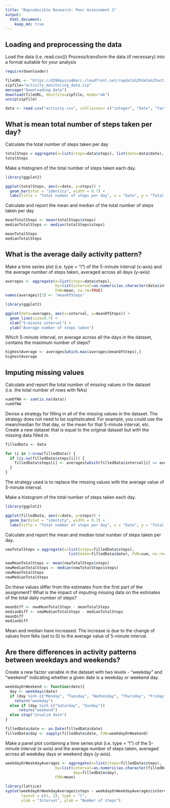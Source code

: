 ```yaml
---
title: "Reproducible Research: Peer Assessment 1"
output:
  html_document:
    keep_md: true
---
```


## Loading and preprocessing the data
Load the data (i.e. read.csv())
Process/transform the data (if necessary) into a format suitable for your analysis
```r
require(downloader)

fileURL <- "https://d396qusza40orc.cloudfront.net/repdata%2Fdata%2Factivity.zip"
zipfile="activity_monitoring_data.zip"
message("Downloading data")
download(fileURL, destfile=zipfile, mode="wb")
unzip(zipfile)

data <- read.csv("activity.csv", colClasses= c("integer", "Date", "factor"))
```


## What is mean total number of steps taken per day?
Calculate the total number of steps taken per day
```r
totalSteps = aggregate(x=list(steps=data$steps), list(date=data$date), FUN=sum, na.rm=TRUE)
totalSteps
```

Make a histogram of the total number of steps taken each day.
```r
library(ggplot2)

ggplot(totalSteps, aes(x=date, y=steps)) + 
  geom_bar(stat = "identity", width = 0.7) + 
  labs(title = "Total number of steps per day", x = "Date", y = "Total number of steps")
```

Calculate and report the mean and median of the total number of steps taken per day
```r
meanTotalSteps <- mean(totalSteps$steps)
medianTotalSteps <- median(totalSteps$steps)

meanTotalSteps
medianTotalSteps
```


## What is the average daily activity pattern?
Make a time series plot (i.e. type = "l") of the 5-minute interval (x-axis) and the average number of steps taken, averaged across all days (y-axis)
```r
averages <- aggregate(x=list(steps=data$steps), 
                      by=list(interval=as.numeric(as.character(data$interval))), 
                      FUN=mean, na.rm=TRUE)
names(averages)[2] <- "meanOfSteps"

library(ggplot2)

ggplot(data=averages, aes(x=interval, y=meanOfSteps)) +
  geom_line(size=0.7) +
  xlab("5-minute interval") +
  ylab("Average number of steps taken")
```

Which 5-minute interval, on average across all the days in the dataset, contains the maximum number of steps?
```r
highestAverage <- averages[which.max(averages$meanOfSteps),]
highestAverage
```


## Imputing missing values
Calculate and report the total number of missing values in the dataset (i.e. the total number of rows with NAs)
```r
numOfNA <- sum(is.na(data))
numOfNA
```

Devise a strategy for filling in all of the missing values in the dataset. The strategy does not need to be sophisticated. For example, you could use the mean/median for that day, or the mean for that 5-minute interval, etc.
Create a new dataset that is equal to the original dataset but with the missing data filled in.
```r
filledData <- data

for (i in 1:nrow(filledData)) {
  if (is.na(filledData$steps[i])) {
    filledData$steps[i] <- averages[which(filledData$interval[i] == averages$interval),]$meanOfSteps
  }
}
```
The strategy used is to replace the missing values with the average value of 5-minute interval.

Make a histogram of the total number of steps taken each day.
```r
library(ggplot2)

ggplot(filledData, aes(x=date, y=steps)) + 
  geom_bar(stat = "identity", width = 0.7) + 
  labs(title = "Total number of steps per day", x = "Date", y = "Total number of steps")
```

Calculate and report the mean and median total number of steps taken per day.
```r
newTotalSteps = aggregate(x=list(steps=filledData$steps), 
                            list(date=filledData$date), FUN=sum, na.rm=TRUE)

newMeanTotalSteps <- mean(newTotalSteps$steps)
newMedianTotalSteps <- median(newTotalSteps$steps)
newMeanTotalSteps
newMedianTotalSteps
```

Do these values differ from the estimates from the first part of the assignment? What is the impact of imputing missing data on the estimates of the total daily number of steps?
```r
meanDiff <- newMeanTotalSteps - meanTotalSteps
medianDiff <- newMedianTotalSteps - medianTotalSteps
meanDiff
medianDiff
```
Mean and median have increased. The increase is due to the change of values from NAs (set to 0) to the average value of 5-minute interval.

## Are there differences in activity patterns between weekdays and weekends?
Create a new factor variable in the dataset with two levels - "weekday" and "weekend" indicating whether a given date is a weekday or weekend day.
```r
weekdayOrWeekend <- function(date){
  day <- weekdays(date)
  if (day %in% c("Monday", "Tuesday", "Wednesday", "Thursday", "Friday")) 
    return("weekday") 
  else if (day %in% c("Saturday", "Sunday")) 
      return("weekend") 
  else stop("invalid date")
}

filledData$date <- as.Date(filledData$date)
filledData$day <- sapply(filledData$date, FUN=weekdayOrWeekend)
```

Make a panel plot containing a time series plot (i.e. type = "l") of the 5-minute interval (x-axis) and the average number of steps taken, averaged across all weekday days or weekend days (y-axis).
```r
weekdayOrWeekdayAverages <- aggregate(x=list(steps=filledData$steps), 
                      by=list(interval=as.numeric(as.character(filledData$interval)), 
                              day=filledData$day), 
                      FUN=mean)

library(lattice)
xyplot(weekdayOrWeekdayAverages$steps ~ weekdayOrWeekdayAverages$interval | weekdayOrWeekdayAverages$day, 
       layout = c(1, 2), type = "l", 
       xlab = "Interval", ylab = "Number of steps")
```